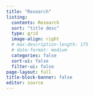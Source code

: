 ```yaml
---
title: "Research"
listing:
  contents: Research
  sort: "title desc"
  type: grid
  image-align: right
  # max-description-length: 175
  # date-format: medium
  categories: false
  sort-ui: false
  filter-ui: false
page-layout: full
title-block-banner: false
editor: source
---
```

